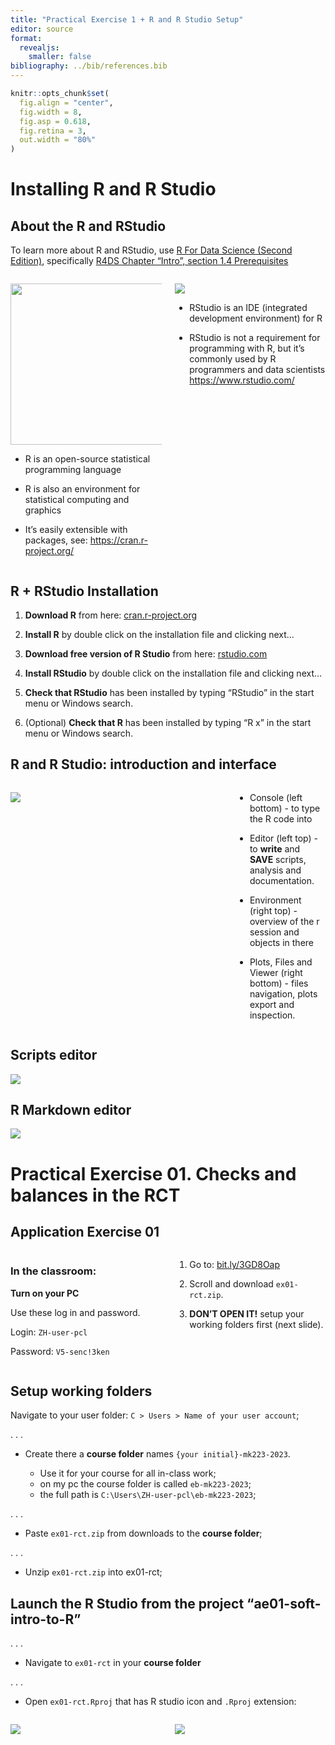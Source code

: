```yaml
---
title: "Practical Exercise 1 + R and R Studio Setup"
editor: source
format:
  revealjs: 
    smaller: false
bibliography: ../bib/references.bib
---
```


```r
knitr::opts_chunk$set(
  fig.align = "center",
  fig.width = 8,
  fig.asp = 0.618,
  fig.retina = 3,
  out.width = "80%"
)
```

# Installing R and R Studio

## About the R and RStudio {.smaller}

To learn more about R and RStudio, use [R For Data Science (Second Edition)](https://r4ds.hadley.nz), specifically [R4DS Chapter "Intro", section 1.4 Prerequisites](https://r4ds.hadley.nz/intro.html#prerequisites)

::: columns
::: {.column width="50%"}
![](img/w01c-rstudio-intro/R-logo.png){width="258"}

-   R is an open-source statistical programming language

-   R is also an environment for statistical computing and graphics

-   It's easily extensible with packages, see: <https://cran.r-project.org/>
:::

::: {.column width="50%"}
![](img/w01c-rstudio-intro/RStudio-logo.png)

-   RStudio is an IDE (integrated development environment) for R

-   RStudio is not a requirement for programming with R, but it's commonly used by R programmers and data scientists <https://www.rstudio.com/>
:::
:::

## R + RStudio Installation

1.  **Download R** from here: [cran.r-project.org](https://cran.r-project.org/)

2.  **Install R** by double click on the installation file and clicking next...

3.  **Download free version of R Studio** from here: [rstudio.com](https://www.rstudio.com/products/rstudio/download/#download)

4.  **Install RStudio** by double click on the installation file and clicking next...

5.  **Check that RStudio** has been installed by typing "RStudio" in the start menu or Windows search.

6.  (Optional) **Check that R** has been installed by typing "R x" in the start menu or Windows search.

## R and R Studio: introduction and interface {.smaller}

::: columns
::: {.column width="70%"}
![](img/w01c-rstudio-intro/Rstudio-panels.png)
:::

::: {.column width="30%"}
-   Console (left bottom) - to type the R code into

-   Editor (left top) - to **write** and **SAVE** scripts, analysis and documentation.

-   Environment (right top) - overview of the r session and objects in there

-   Plots, Files and Viewer (right bottom) - files navigation, plots export and inspection.
:::
:::

## Scripts editor

![](img/w01c-rstudio-intro/Rstudio-scripts-editor.png)

## R Markdown editor

![](img/w01c-rstudio-intro/Rstudio-rmd-editor-knit.png)

# Practical Exercise 01. Checks and balances in the RCT

## Application Exercise 01

::: columns
::: {.column width="50%"}
### In the classroom:

**Turn on your PC**

Use these log in and password.

::: callout-important
Login: `ZH-user-pcl`

Password: `V5-senc!3ken`
:::
:::

::: {.column width="50%"}
1.  Go to: [bit.ly/3GD8Oap](https://bit.ly/3GD8Oap)

2.  Scroll and download `ex01-rct.zip`.

3.  **DON'T OPEN IT!** setup your working folders first (next slide).
:::
:::

## Setup working folders

Navigate to your user folder: `C > Users > Name of your user account`;

. . .

-   Create there a **course folder** names `{your initial}-mk223-2023`.

    -   Use it for your course for all in-class work;
    -   on my pc the course folder is called `eb-mk223-2023`;
    -   the full path is `C:\Users\ZH-user-pcl\eb-mk223-2023`;

. . .

-   Paste `ex01-rct.zip` from downloads to the **course folder**;

. . .

-   Unzip `ex01-rct.zip` into ex01-rct;

## Launch the R Studio from the project "ae01-soft-intro-to-R"

. . .

-   Navigate to `ex01-rct` in your **course folder**

. . .

-   Open `ex01-rct.Rproj` that has R studio icon and `.Rproj` extension:

::: columns
::: {.column width="50%"}
![](img/w01c-rstudio-intro/RStud-icon.PNG)
:::

::: {.column width="50%"}
![](img/w01c-rstudio-intro/RStud-icon-2.PNG)
:::
:::
